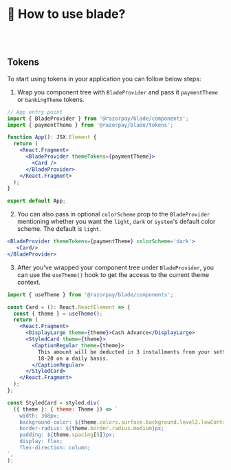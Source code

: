 
<Meta title="Guides/Usage" />

# 👀 How to use blade?
<br/>
<br/>

## Tokens
To start using tokens in your application you can follow below steps:
1. Wrap you component tree with `BladeProvider` and pass it `paymentTheme` or `bankingTheme` tokens.
```jsx
// App entry point
import { BladeProvider } from '@razorpay/blade/components';
import { paymentTheme } from '@razorpay/blade/tokens';

function App(): JSX.Element {
  return (
    <React.Fragment>
      <BladeProvider themeTokens={paymentTheme}>
        <Card />
      </BladeProvider>
    </React.Fragment>
  );
}

export default App;
```
2. You can also pass in optional `colorScheme` prop to the `BladeProvider` mentioning whether you want the `light`, `dark` or `system`'s default color scheme. The default is `light`.
```jsx
<BladeProvider themeTokens={paymentTheme} colorScheme='dark'>
   <Card/>
</BladeProvider>
```
3. After you've wrapped your component tree under `BladeProvider`, you can use the `useTheme()` hook to get the access to the current theme context.
```jsx
import { useTheme } from '@razorpay/blade/components';

const Card = (): React.ReactElement => {
  const { theme } = useTheme();
  return (
    <React.Fragment>
      <DisplayLarge theme={theme}>Cash Advance</DisplayLarge>
      <StyledCard theme={theme}>
        <CaptionRegular theme={theme}>
          This amount will be deducted in 3 installments from your settlement balance between Feb
          18-20 on a daily basis.
        </CaptionRegular>
      </StyledCard>
    </React.Fragment>
  );
};

const StyledCard = styled.div(
  ({ theme }: { theme: Theme }) => `
    width: 368px;
    background-color: ${theme.colors.surface.background.level2.lowContrast};
    border-radius: ${theme.border.radius.medium}px;
    padding: ${theme.spacing[5]}px;
    display: flex;
    flex-direction: column;
`,
);
```